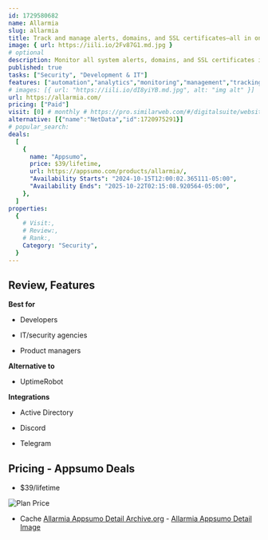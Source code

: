 ```yaml
---
id: 1729580682
name: Allarmia
slug: allarmia
title: Track and manage alerts, domains, and SSL certificates—all in one powerful app
image: { url: https://iili.io/2Fv87G1.md.jpg }
# optional
description: Monitor all system alerts, domains, and SSL certificates in one appAutomate playbooks and visualize data with real-time statistics
published: true
tasks: ["Security", "Development & IT"]
features: ["automation","analytics","monitoring","management","tracking"]
# images: [{ url: "https://iili.io/dI8yiYB.md.jpg", alt: "img alt" }]
url: https://allarmia.com/
pricing: ["Paid"]
visit: [0] # monthly # https://pro.similarweb.com/#/digitalsuite/websiteanalysis/home
alternative: [{"name":"NetData","id":1720975291}]
# popular_search:
deals:
  [
    {
      name: "Appsumo",
      price: $39/lifetime,
      url: https://appsumo.com/products/allarmia/,
      "Availability Starts": "2024-10-15T12:00:02.365111-05:00",
      "Availability Ends": "2025-10-22T02:15:08.920564-05:00",
    },
  ]
properties:
  {
    # Visit:,
    # Review:,
    # Rank:,
    Category: "Security",
  }
---
```


## Review, Features

 

**Best for**

- Developers

- IT/security agencies

- Product managers

**Alternative to**

- UptimeRobot

**Integrations**

- Active Directory

- Discord

- Telegram

## Pricing - Appsumo Deals

- $39/lifetime

<Img src="https://iili.io/2F8ISoX.png" alt="Plan Price" />

- Cache [Allarmia Appsumo Detail Archive.org](https://web.archive.org/web/*/https://appsumo.com/products/allarmia/) - [Allarmia Appsumo Detail Image](https://iili.io/2F8TEJ4.png)
